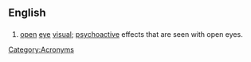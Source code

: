 ==English==

==={{Initialism}}===
{{infl|en|initialism}}

# [[open]] [[eye]] [[visual]]; [[psychoactive]] effects that are seen with open eyes.

[[Category:Acronyms]]